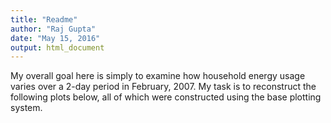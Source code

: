 ```yaml
---
title: "Readme"
author: "Raj Gupta"
date: "May 15, 2016"
output: html_document
---
```


My overall goal here is simply to examine how household energy usage varies over a 2-day period in February, 2007. My task is to reconstruct the following plots below, all of which were constructed using the base plotting system.